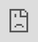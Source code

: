 ```yaml
---
title: 'Browser-use'
description: ''
icon: 'stars'
---
```


<Note>This guide is dedicated to running your own browser-use agent while connecting to an Anchor browser. To use the embedded browser use capability, refer to [AI task completion](/agentic-browser-control/ai-task-completion)</Note>

<Steps>
<Step title="Step one - Create an Anchor Browser session">
```python python
from anchorbrowser import Anchorbrowser
import os

anchor_client = Anchorbrowser(
    api_key=os.getenv("ANCHOR_API_KEY")
)

session = anchor_client.sessions.create()
cdp_url = session.cdp_url
print("Session's CDP_URL for later use\n", cdp_url)
```
</Step>
<Step title="Initialize browser-use with Anchor browser">
```python python
from browser_use import Agent, Controller
from browser_use.browser import BrowserProfile, BrowserSession
from browser_use.llm import ChatOpenAI
import os

# Configure your LLM (example with OpenAI)
llm = ChatOpenAI(
    model='gpt-4o',
    api_key=os.getenv('OPENAI_API_KEY'),
)

# Initialize browser session with Anchor
profile = BrowserProfile(keep_alive=True)
browser_session = BrowserSession(
    headless=False, 
    cdp_url=cdp_url, 
    browser_profile=profile
)

# Create controller and agent
controller = Controller()
agent = Agent(
    task="Your task description here",
    llm=llm,
    enable_memory=False,
    use_vision=False,
    controller=controller,
    browser_session=browser_session,
)

# Run the agent
result = await agent.run(max_steps=40)
```
</Step>
<Step title="Optional - Live view the browser">
Use the `live_view_url` returned on the first step to view the browser session in real-time, or to embed it as a UI component
```html
<!-- Make sure to replace <session_id> with the 
    actual session ID from the first step -->
<iframe src="https://live.anchorbrowser.io?sessionId=<session_id>" 
    sandbox="allow-same-origin allow-scripts" 
    allow="clipboard-read; clipboard-write" 
    style="border: 0px; display: block; width: 100%; height: 100%;
    position: absolute; top: 0px; left: 0px;">
</iframe>
```
</Step>
</Steps>